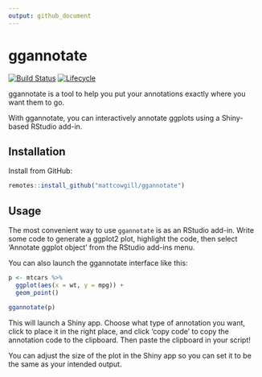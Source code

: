 ```yaml
---
output: github_document
---
```


<!-- README.md is generated from README.Rmd. Please edit that file -->

  
# ggannotate
  <!-- badges: start -->
  
[![Build Status](https://travis-ci.org/MattCowgill/ggannotate.svg?branch=master)](https://travis-ci.org/MattCowgill/ggannotate)
[![Lifecycle](https://img.shields.io/badge/lifecycle-experimental-orange.svg)](https://www.tidyverse.org/lifecycle/#experimental)

  <!-- badges: end -->
  
ggannotate is a tool to help you put your annotations exactly where you want them to go. 

With ggannotate, you can interactively annotate ggplots using a Shiny-based RStudio add-in.


## Installation

Install from GitHub:

```r
remotes::install_github("mattcowgill/ggannotate")
```

## Usage

The most convenient way to use `ggannotate` is as an RStudio add-in. Write some code to generate a ggplot2 plot, highlight the code, then select 'Annotate ggplot object' from the RStudio add-ins menu.

You can also launch the ggannotate interface like this:

```r

p <- mtcars %>%
  ggplot(aes(x = wt, y = mpg)) +
  geom_point()

ggannotate(p)

```

This will launch a Shiny app. Choose what type of annotation you want, click to place it in the right place, and click 'copy code' to copy the annotation code to the clipboard. Then paste the clipboard in your script!

You can adjust the size of the plot in the Shiny app so you can set it to be the same as your intended output.
